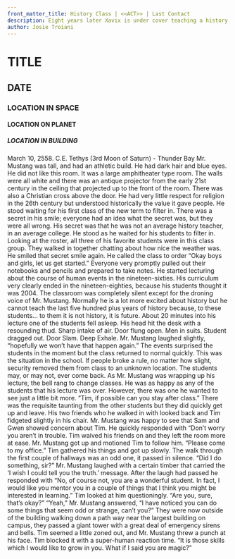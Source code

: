 ```yaml
---
front_matter_title: History Class | <<ACT>> | Last Contact
description: Eight years later Xavix is under cover teaching a history class to find three children.
author: Josie Troiani
---
```

# TITLE

## DATE

### LOCATION IN SPACE

#### LOCATION ON PLANET

##### LOCATION IN BUILDING

March 10, 2558. C.E.
Tethys (3rd Moon of Saturn) - Thunder Bay
Mr. Mustang was tall, and had an athletic build. He had dark hair and blue eyes. He did not like this room. It was a large amphitheater type room. The walls were all white and there was an antique projector from the early 21st century in the ceiling that projected up to the front of the room. There was also a Christian cross above the door. He had very little respect for religion in the 26th century but understood historically the value it gave people.
He stood waiting for his first class of the new term to filter in. There was a secret in his smile; everyone had an idea what the secret was, but they were all wrong. His secret was that he was not an average history teacher, in an average college. He stood as he waited for his students to filter in.
Looking at the roster, all three of his favorite students were in this class group. They walked in together chatting about how nice the weather was. He smiled that secret smile again. He called the class to order “Okay boys and girls, let us get started.” Everyone very promptly pulled out their notebooks and pencils and prepared to take notes.
He started lecturing about the course of human events in the nineteen-sixties. His curriculum very clearly ended in the nineteen-eighties, because his students thought it was 2004. The classroom was completely silent except for the droning voice of Mr. Mustang. Normally he is a lot more excited about history but he cannot teach the last five hundred plus years of history because, to these students... to them it is not history, it is future.
About 20 minutes into his lecture one of the students fell asleep. His head hit the desk with a resounding thud. Sharp intake of air. Door flung open. Men in suits. Student dragged out. Door Slam. Deep Exhale. Mr. Mustang laughed slightly, “hopefully we won’t have that happen again.”
The events surprised the students in the moment but the class returned to normal quickly. This was the situation in the school. If people broke a rule, no matter how slight, security removed them from class to an unknown location. The students may, or may not, ever come back. As Mr. Mustang was wrapping up his lecture, the bell rang to change classes. He was as happy as any of the students that his lecture was over. However, there was one he wanted to see just a little bit more. “Tim, if possible can you stay after class.”
There was the requisite taunting from the other students but they did quickly get up and leave. His two friends who he walked in with looked back and Tim fidgeted slightly in his chair. Mr. Mustang was happy to see that Sam and Gwen showed concern about Tim. He quickly responded with “Don’t worry you aren’t in trouble. Tim waived his friends on and they left the room more at ease.
Mr. Mustang got up and motioned Tim to follow him. “Please come to my office.” Tim gathered his things and got up slowly. The walk through the first couple of hallways was an odd one, it passed in silence.
“Did I do something, sir?”
Mr. Mustang laughed with a certain timber that carried the ‘I wish I could tell you the truth.’ message. After the laugh had passed he responded with “No, of course not, you are a wonderful student. In fact, I would like you mentor you in a couple of things that I think you might be interested in learning.”
Tim looked at him questioningly. “Are you, sure, that’s okay?”
“Yeah,” Mr. Mustang answered, “I have noticed you can do some things that seem odd or strange, can’t you?” They were now outside of the building walking down a path way near the largest building on campus, they passed a giant tower with a great deal of emergency sirens and bells. Tim seemed a little zoned out, and Mr. Mustang threw a punch at his face. Tim blocked it with a super-human reaction time.
“It is those skills which I would like to grow in you. What if I said you are magic?”
